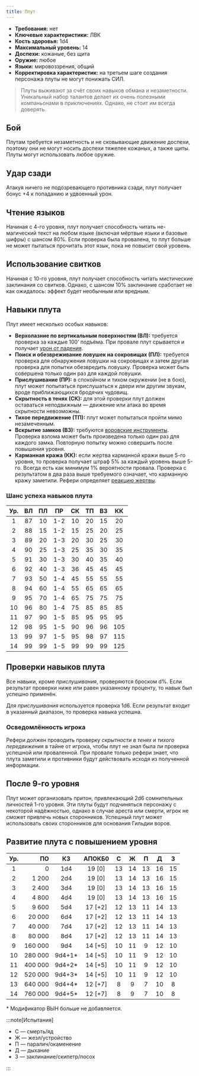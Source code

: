 ```yaml
---
title: Плут
---
```


- **Требования:** нет
- **Ключевые характеристики:** ЛВК
- **Кость здоровья:** 1d4
- **Максимальный уровень:** 14
- **Доспехи:** кожаные, без щита
- **Оружие:** любое
- **Языки:** мировоззрения, общий
- **Корректировка характеристик:** на третьем шаге создания персонажа плуты не могут понижать СИЛ.

> Плуты выживают за счёт своих навыков обмана и незаметности. Уникальный набор талантов делает их очень полезными компаньонами в приключениях. Однако, не стоит им всегда доверять.

## Бой

Плутам требуется незаметность и не сковывающие движение доспехи, поэтому они не могут носить доспехи тяжелее кожаных, а также щиты. Плуты могут использовать любое оружие.

## Удар сзади

Атакуя ничего не подозревающего противника сзади, плут получает бонус +4 к попаданию и удвоенный урон.

## Чтение языков

Начиная с 4-го уровня, плут получает способность читать не-магический текст на любом языке (включая мёртвые языки и базовые шифры) с шансом 80%. Если проверка была провалена, то плут больше не может пытаться прочитать этот язык, пока не повысит свой уровень.

## Использование свитков

Начиная с 10-го уровня, плут получает способность читать мистические заклинания со свитков. Однако, с шансом 10% заклинание сработает не как ожидалось: эффект будет необычным или вредным.

## Навыки плута

Плут имеет несколько особых навыков:

- **Верхолазние по вертикальным поверхностям (ВЛ):** требуется проверка за каждые 100’ подъёма. При провале плут срывается и получает [урон от падения](/adventures/adventuring/hazards-and-challenges#падение).
- **Поиск и обезвреживание ловушек на сокровищах (ПЛ):** требуется проверка для обнаружения ловушки на сокровищах и затем другая проверка для попытки обезвредить ловушку. Проверка может быть совершена только один раз для каждой ловушки.
- **Прислушивание (ПР):** в спокойном и тихом окружении (не в бою), плут может попытаться прислушаться к двери или другим звукам, вроде приближающихся бродячих чудовищ.
- **Скрытность в тенях (СК):** для этой проверки плут должен оставаться неподвижным — движение или атака во время скрытности невозможны.
- **Тихое передвижение (ТП):** плут может попытаться пройти мимо незамеченным.
- **Вскрытие замков (ВЗ):** требуются [воровские инструменты](../../equipment/adventuring-gear). Проверка взлома может быть произведена только один раз для каждого замка. Повторную попытку можно совершить после повышения уровня.
- **Карманная кража (КК):** если жертва карманной кражи выше 5-го уровня, то проверка получает штраф 5% за каждый уровень выше 5-го. Всегда есть как минимум 1% вероятности провала. Проверка с результатом в два раза выше требуемого означает, что карманную кражу заметили. Рефери определяет [реакцию жертвы](/adventures/encounters/encounters#действия-чудовищ).

### Шанс успеха навыков плута

| Ур. | ВЛ  | ПЛ  | ПР  | СК  | ТП  | ВЗ  | КК  |
| :-: | :-: | :-: | :-: | :-: | :-: | :-: | :-: |
|  1  | 87  | 10  | 1-2 | 10  | 20  | 15  | 20  |
|  2  | 88  | 15  | 1-2 | 15  | 25  | 20  | 25  |
|  3  | 89  | 20  | 1-3 | 20  | 30  | 25  | 30  |
|  4  | 90  | 25  | 1-3 | 25  | 35  | 30  | 35  |
|  5  | 91  | 30  | 1-3 | 30  | 40  | 35  | 40  |
|  6  | 92  | 40  | 1-3 | 36  | 45  | 45  | 45  |
|  7  | 93  | 50  | 1-4 | 45  | 55  | 55  | 55  |
|  8  | 94  | 60  | 1-4 | 55  | 65  | 65  | 65  |
|  9  | 95  | 70  | 1-4 | 65  | 75  | 75  | 75  |
| 10  | 96  | 80  | 1-4 | 75  | 85  | 85  | 85  |
| 11  | 97  | 90  | 1-5 | 85  | 95  | 95  | 95  |
| 12  | 98  | 95  | 1-5 | 90  | 96  | 96  | 105 |
| 13  | 99  | 97  | 1-5 | 95  | 98  | 97  | 115 |
| 14  | 99  | 99  | 1-5 | 99  | 99  | 99  | 125 |

## Проверки навыков плута

Все навыки, кроме _прислушивания_, проверяются броском d%. Если результат проверки ниже или равен указанному проценту, то навык был успешно применён.

Для _прислушивания_ используется проверка 1d6. Если результат входит в указанный диапазон, то проверка навыка успешна.

### Осведомлённость игрока

Рефери должен проводить проверку _скрытности в тенях_ и _тихого передвижения_ в тайне от игрока, чтобы плут не знал была ли проверка успешной или проваленной. При провале только рефери знает, что плута заметили и противники будут действовать исходя из полученной информации.

## После 9-го уровня

Плут может организовать притон, привлекающий 2d6 сомнительных личностей 1-го уровня. Эти плуты будут подчиняться персонажу с некоторой надёжностью, однако в случае ареста или смерти, игрок не сможет привлечь новых сторонников. Успешный плут может использовать своих сторонников для основания Гильдии воров.

## Развитие плута с повышением уровня

| Ур. |      ПО |   КЗ    | АПОКБ0  |  C  |  Ж  |  П  |  Д  |  З  |
| :-: | ------: | :-----: | :-----: | :-: | :-: | :-: | :-: | :-: |
|  1  |       0 |   1d4   | 19 [0]  | 13  | 14  | 13  | 16  | 15  |
|  2  |   1 200 |   2d4   | 19 [0]  | 13  | 14  | 13  | 16  | 15  |
|  3  |   2 400 |   3d4   | 19 [0]  | 13  | 14  | 13  | 16  | 15  |
|  4  |   4 800 |   4d4   | 19 [0]  | 13  | 14  | 13  | 16  | 15  |
|  5  |   9 600 |   5d4   | 17 [+2] | 12  | 13  | 11  | 14  | 13  |
|  6  |  20 000 |   6d4   | 17 [+2] | 12  | 13  | 11  | 14  | 13  |
|  7  |  40 000 |   7d4   | 17 [+2] | 12  | 13  | 11  | 14  | 13  |
|  8  |  80 000 |   8d4   | 17 [+2] | 12  | 13  | 11  | 14  | 13  |
|  9  | 160 000 |   9d4   | 14 [+5] | 10  | 11  |  9  | 12  | 10  |
| 10  | 280 000 | 9d4+1\* | 14 [+5] | 10  | 11  |  9  | 12  | 10  |
| 11  | 400 000 | 9d4+2\* | 14 [+5] | 10  | 11  |  9  | 12  | 10  |
| 12  | 520 000 | 9d4+3\* | 14 [+5] | 10  | 11  |  9  | 12  | 10  |
| 13  | 640 000 | 9d4+4\* | 12 [+7] |  8  |  9  |  7  | 10  |  8  |
| 14  | 760 000 | 9d4+5\* | 12 [+7] |  8  |  9  |  7  | 10  |  8  |

\* Модификатор ВЫН больше не добавляется.

:::note[Испытания]

- С — смерть/яд
- Ж — жезл/устройство
- П — паралич/окаменение
- Д — дыхание
- З — заклинание/скипетр/посох

:::
